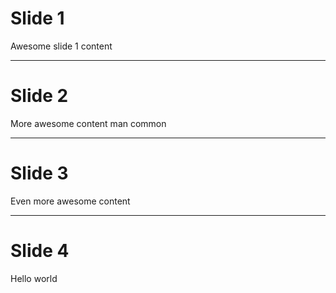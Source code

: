 # Slide 1

Awesome slide 1 content

---
# Slide 2

More awesome content man common

---
# Slide 3

Even more awesome content

---
# Slide 4

Hello world